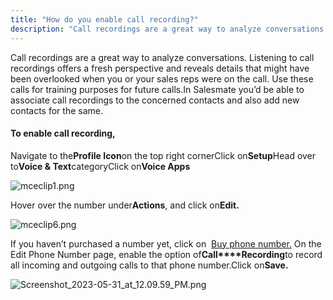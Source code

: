 ```yaml
---
title: "How do you enable call recording?"
description: "Call recordings are a great way to analyze conversations. Listening to call recordings offers a fresh perspective and reveals details that might have"
---
```


Call recordings are a great way to analyze conversations. Listening to call recordings offers a fresh perspective and reveals details that might have been overlooked when you or your sales reps were on the call. Use these calls for training purposes for future calls.In Salesmate you’d be able to associate call recordings to the concerned contacts and also add new contacts for the same.

#### To enable call recording,

Navigate to the**Profile Icon**on the top right cornerClick on**Setup**Head over to**Voice & Text**categoryClick on**Voice Apps**

![mceclip1.png](./images/mceclip1-7.png)

Hover over the number under**Actions**, and click on**Edit.**

![mceclip6.png](./images/mceclip6-4.png)

If you haven’t purchased a number yet, click on  [Buy phone number.](https://support.salesmate.io/hc/en-us/articles/360004733031) On the Edit Phone Number page, enable the option of**Call****Recording**to record all incoming and outgoing calls to that phone number.Click on**Save.**

![Screenshot_2023-05-31_at_12.09.59_PM.png](./images/Screenshot-2023-05-31-at-12.09.59-PM.png)
